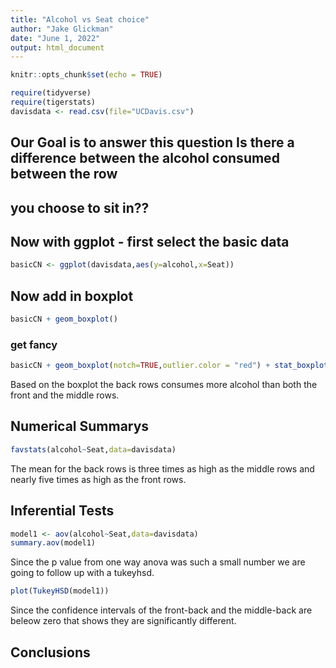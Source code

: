 ```yaml
---
title: "Alcohol vs Seat choice"
author: "Jake Glickman"
date: "June 1, 2022"
output: html_document
---
```


```r
knitr::opts_chunk$set(echo = TRUE)
```

```r
require(tidyverse)
require(tigerstats)
davisdata <- read.csv(file="UCDavis.csv")
```
## Our Goal is to answer this question Is there a difference between the alcohol consumed between the row
## you choose to sit in??

## Now with ggplot - first select the basic data

```r
basicCN <- ggplot(davisdata,aes(y=alcohol,x=Seat))
```
## Now add in boxplot

```r
basicCN + geom_boxplot()
```
  
  
### get fancy  

```r
basicCN + geom_boxplot(notch=TRUE,outlier.color = "red") + stat_boxplot(geom ='errorbar') + labs(title="Fancy notch boxplot \n with 2 lines")
```

Based on the boxplot the back rows consumes more alcohol than both the front and the middle rows.

## Numerical Summarys 

```r
favstats(alcohol~Seat,data=davisdata)
```

The mean for the back rows is three times as high as the middle rows and nearly five times as high as the front rows.

## Inferential Tests

```r
model1 <- aov(alcohol~Seat,data=davisdata)
summary.aov(model1)
```

Since the p value from one way anova was such a small number we are going to follow up with a tukeyhsd.

```r
plot(TukeyHSD(model1))
```

Since the confidence intervals of the front-back and the middle-back are beleow zero that shows they are significantly different.

## Conclusions


